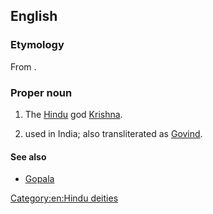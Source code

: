 ==English==
{{wikipedia}}

===Etymology===
From {{der|en|sa|गोविन्‍द|tr=Govinda||finder of cows}}.

===Proper noun===
{{en-proper noun}}

# The [[Hindu]] god [[Krishna]].
# {{given name|en|male|from=Sanskrit}} used in India; also transliterated as [[Govind]].

====See also====
* [[Gopala]]

[[Category:en:Hindu deities]]